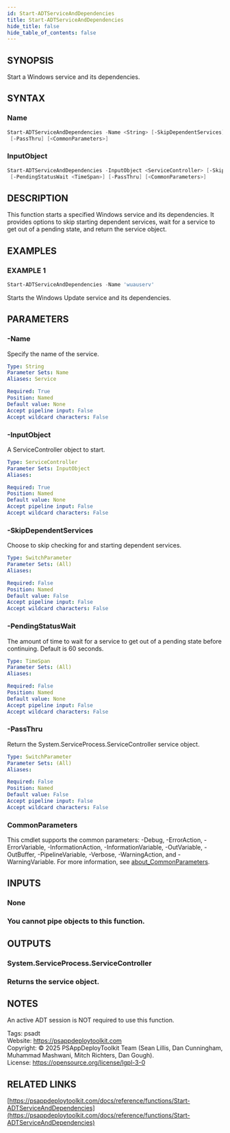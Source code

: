 ```yaml
---
id: Start-ADTServiceAndDependencies
title: Start-ADTServiceAndDependencies
hide_title: false
hide_table_of_contents: false
---
```


## SYNOPSIS

Start a Windows service and its dependencies.

## SYNTAX

### Name

```powershell
Start-ADTServiceAndDependencies -Name <String> [-SkipDependentServices] [-PendingStatusWait <TimeSpan>]
 [-PassThru] [<CommonParameters>]
```

### InputObject

```powershell
Start-ADTServiceAndDependencies -InputObject <ServiceController> [-SkipDependentServices]
 [-PendingStatusWait <TimeSpan>] [-PassThru] [<CommonParameters>]
```

## DESCRIPTION

This function starts a specified Windows service and its dependencies.
It provides options to skip starting dependent services, wait for a service to get out of a pending state, and return the service object.

## EXAMPLES

### EXAMPLE 1

```powershell
Start-ADTServiceAndDependencies -Name 'wuauserv'
```

Starts the Windows Update service and its dependencies.

## PARAMETERS

### -Name

Specify the name of the service.

```yaml
Type: String
Parameter Sets: Name
Aliases: Service

Required: True
Position: Named
Default value: None
Accept pipeline input: False
Accept wildcard characters: False
```

### -InputObject

A ServiceController object to start.

```yaml
Type: ServiceController
Parameter Sets: InputObject
Aliases:

Required: True
Position: Named
Default value: None
Accept pipeline input: False
Accept wildcard characters: False
```

### -SkipDependentServices

Choose to skip checking for and starting dependent services.

```yaml
Type: SwitchParameter
Parameter Sets: (All)
Aliases:

Required: False
Position: Named
Default value: False
Accept pipeline input: False
Accept wildcard characters: False
```

### -PendingStatusWait

The amount of time to wait for a service to get out of a pending state before continuing.
Default is 60 seconds.

```yaml
Type: TimeSpan
Parameter Sets: (All)
Aliases:

Required: False
Position: Named
Default value: None
Accept pipeline input: False
Accept wildcard characters: False
```

### -PassThru

Return the System.ServiceProcess.ServiceController service object.

```yaml
Type: SwitchParameter
Parameter Sets: (All)
Aliases:

Required: False
Position: Named
Default value: False
Accept pipeline input: False
Accept wildcard characters: False
```

### CommonParameters

This cmdlet supports the common parameters: -Debug, -ErrorAction, -ErrorVariable, -InformationAction, -InformationVariable, -OutVariable, -OutBuffer, -PipelineVariable, -Verbose, -WarningAction, and -WarningVariable. For more information, see [about_CommonParameters](http://go.microsoft.com/fwlink/?LinkID=113216).

## INPUTS

### None

### You cannot pipe objects to this function.
## OUTPUTS

### System.ServiceProcess.ServiceController

### Returns the service object.
## NOTES
An active ADT session is NOT required to use this function.

Tags: psadt<br />
Website: https://psappdeploytoolkit.com<br />
Copyright: © 2025 PSAppDeployToolkit Team (Sean Lillis, Dan Cunningham, Muhammad Mashwani, Mitch Richters, Dan Gough).<br />
License: https://opensource.org/license/lgpl-3-0

## RELATED LINKS

[https://psappdeploytoolkit.com/docs/reference/functions/Start-ADTServiceAndDependencies](https://psappdeploytoolkit.com/docs/reference/functions/Start-ADTServiceAndDependencies)
